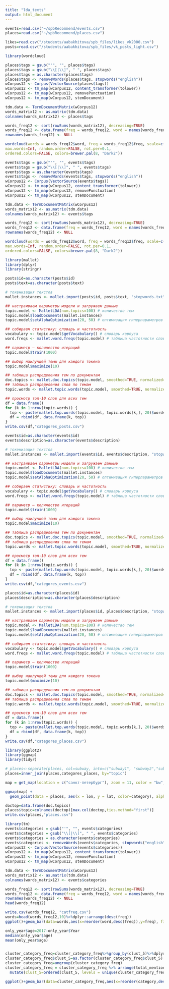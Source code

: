 ```yaml
---
title: "lda_texts"
output: html_document
---
```


```r
events=read.csv("~/spbRecommend/events.csv")
places=read.csv("~/spbRecommend/places.csv")

likes=read.csv("/students/aabakhitova/spb_files/likes_vk2000.csv")
posts=read.csv("/students/aabakhitova/spb_files/vk_posts_light.csv")
```
```r
library(wordcloud)

places$tags = gsub("'", "", places$tags)
places$tags = gsub("\\[|\\]", " ", places$tags)
places$tags = as.character(places$tags)
places$tags <- removeWords(places$tags, stopwords("english"))
wCorpus12 <- Corpus(VectorSource(places$tags))
wCorpus12 <- tm_map(wCorpus12, content_transformer(tolower))
wCorpus12 <- tm_map(wCorpus12, removePunctuation)
wCorpus12 <- tm_map(wCorpus12, stemDocument)

tdm.data <- TermDocumentMatrix(wCorpus12)
words_matrix12 <- as.matrix(tdm.data)
colnames(words_matrix12) <- places$tags

words_freq12 <- sort(rowSums(words_matrix12), decreasing=TRUE)
words_freq12 <- data.frame(freq = words_freq12, word = names(words_freq12))
rownames(words_freq12) <- NULL 

wordcloud(words = words_freq12$word, freq = words_freq12$freq, scale=c(3,.1), min.freq = 50,
max.words=Inf, random.order=FALSE, rot.per=0.1,
ordered.colors=FALSE, colors=brewer.pal(8, "Dark2"))

```
```r

events$tags = gsub("'", "", events$tags)
events$tags = gsub("\\[|\\]", " ", events$tags)
events$tags = as.character(events$tags)
events$tags <- removeWords(events$tags, stopwords("english"))
wCorpus12 <- Corpus(VectorSource(events$tags))
wCorpus12 <- tm_map(wCorpus12, content_transformer(tolower))
wCorpus12 <- tm_map(wCorpus12, removePunctuation)
wCorpus12 <- tm_map(wCorpus12, stemDocument)

tdm.data <- TermDocumentMatrix(wCorpus12)
words_matrix12 <- as.matrix(tdm.data)
colnames(words_matrix12) <- events$tags

words_freq12 <- sort(rowSums(words_matrix12), decreasing=TRUE)
words_freq12 <- data.frame(freq = words_freq12, word = names(words_freq12))
rownames(words_freq12) <- NULL 

wordcloud(words = words_freq12$word, freq = words_freq12$freq, scale=c(3,.1), min.freq = 50,
max.words=Inf, random.order=FALSE, rot.per=0.1,
ordered.colors=FALSE, colors=brewer.pal(8, "Dark2"))
```

```r
library(mallet)
library(dplyr)
library(stringr)

posts$id=as.character(posts$id)
posts$text=as.character(posts$text)

# токенизация текстов
mallet.instances <- mallet.import(posts$id, posts$text, "stopwords.txt", token.regexp = "[\\p{L}\\p{N}-]*\\p{L}+")

## настраиваем параметры модели и загружаем данные
topic.model <- MalletLDA(num.topics=100) # количество тем
topic.model$loadDocuments(mallet.instances) 
topic.model$setAlphaOptimization(20, 50) # оптимизация гиперпараметров

## собираем статистику: словарь и частотность
vocabulary <- topic.model$getVocabulary() # словарь корпуса
word.freqs <- mallet.word.freqs(topic.model) # таблица частотности слов

## параметр — количество итераций
topic.model$train(1000)

## выбор наилучшей темы для каждого токена
topic.model$maximize(10)

## таблица распределения тем по документам
doc.topics <- mallet.doc.topics(topic.model, smoothed=TRUE, normalized=TRUE)
## таблица распределения слов по темам
topic.words <- mallet.topic.words(topic.model, smoothed=TRUE, normalized=TRUE)

## просмотр топ-10 слов для всех тем
df = data.frame()
for (k in 1:nrow(topic.words)) {
  top <- paste(mallet.top.words(topic.model, topic.words[k,], 20)$words,collapse=" ")
  df = rbind(df, data.frame(k, top))
}
write.csv(df,"categores_posts.csv")
```

```r
events$id=as.character(events$id)
events$description=as.character(events$description)

# токенизация текстов
mallet.instances <- mallet.import(events$id, events$description, "stopwords.txt", token.regexp = "[\\p{L}\\p{N}-]*\\p{L}+")

## настраиваем параметры модели и загружаем данные
topic.model <- MalletLDA(num.topics=100) # количество тем
topic.model$loadDocuments(mallet.instances) 
topic.model$setAlphaOptimization(20, 50) # оптимизация гиперпараметров

## собираем статистику: словарь и частотность
vocabulary <- topic.model$getVocabulary() # словарь корпуса
word.freqs <- mallet.word.freqs(topic.model) # таблица частотности слов

## параметр — количество итераций
topic.model$train(1000)

## выбор наилучшей темы для каждого токена
topic.model$maximize(10)

## таблица распределения тем по документам
doc.topics <- mallet.doc.topics(topic.model, smoothed=TRUE, normalized=TRUE)
## таблица распределения слов по темам
topic.words <- mallet.topic.words(topic.model, smoothed=TRUE, normalized=TRUE)

## просмотр топ-10 слов для всех тем
df = data.frame()
for (k in 1:nrow(topic.words)) {
  top <- paste(mallet.top.words(topic.model, topic.words[k,], 20)$words,collapse=" ")
  df = rbind(df, data.frame(k, top))
}
write.csv(df,"categores_events.csv")
```

```r
places$id=as.character(places$id)
places$description=as.character(places$description)

# токенизация текстов
mallet.instances <- mallet.import(places$id, places$description, "stopwords.txt", token.regexp = "[\\p{L}\\p{N}-]*\\p{L}+")

## настраиваем параметры модели и загружаем данные
topic.model <- MalletLDA(num.topics=100) # количество тем
topic.model$loadDocuments(mallet.instances) 
topic.model$setAlphaOptimization(20, 50) # оптимизация гиперпараметров

## собираем статистику: словарь и частотность
vocabulary <- topic.model$getVocabulary() # словарь корпуса
word.freqs <- mallet.word.freqs(topic.model) # таблица частотности слов

## параметр — количество итераций
topic.model$train(1000)

## выбор наилучшей темы для каждого токена
topic.model$maximize(10)

## таблица распределения тем по документам
doc.topics <- mallet.doc.topics(topic.model, smoothed=TRUE, normalized=TRUE)
## таблица распределения слов по темам
topic.words <- mallet.topic.words(topic.model, smoothed=TRUE, normalized=TRUE)

## просмотр топ-10 слов для всех тем
df = data.frame()
for (k in 1:nrow(topic.words)) {
  top <- paste(mallet.top.words(topic.model, topic.words[k,], 20)$words,collapse=" ")
  df = rbind(df, data.frame(k, top))
}
write.csv(df,"categores_places.csv")
```

```r
library(ggplot2)
library(ggmap)
library(tidyr)

# places<-separate(places, col=subway, into=c("subway1", "subway2","subway3"), sep=",")
places=inner_join(places,categores_places, by="topic")

map = get_map(location = c("санкт-петербург"), zoom = 11, color = "bw", maptype = "roadmap")

ggmap(map) +
  geom_point(data = places, aes(x = lon, y = lat, color=category), alpha = 0.5, size = 0.7)

```

```r
doctop=data.frame(doc.topics)
places$topic=colnames(doctop)[max.col(doctop,ties.method="first")]
write.csv(places,"places.csv")
```
```r
library(tm)
events$categories = gsub("'", "", events$categories)
events$categories = gsub("\\[|\\]", " ", events$categories)
events$categories = as.character(events$categories)
events$categories <- removeWords(events$categories, stopwords("english"))
wCorpus12 <- Corpus(VectorSource(events$categories))
wCorpus12 <- tm_map(wCorpus12, content_transformer(tolower))
wCorpus12 <- tm_map(wCorpus12, removePunctuation)
wCorpus12 <- tm_map(wCorpus12, stemDocument)

tdm.data <- TermDocumentMatrix(wCorpus12)
words_matrix12 <- as.matrix(tdm.data)
colnames(words_matrix12) <- events$categories

words_freq12 <- sort(rowSums(words_matrix12), decreasing=TRUE)
words_freq12 <- data.frame(freq = words_freq12, word = names(words_freq12))
rownames(words_freq12) <- NULL  
head(words_freq12)

write.csv(words_freq12, "catfreq.csv")
words=head(words_freq12,10)%>%dplyr::arrange(desc(freq))
ggplot()+geom_bar(data=words,aes(x=reorder(word,desc(freq)),y=freq), fill="darkolivegreen2",stat="identity")+theme(axis.text.x = element_text(angle = 45, hjust = 1))+theme(axis.title.x = element_text(size=18), axis.title.y = element_text(size=16),legend.text=element_text(size=12), axis.text.y=element_text(size=11), axis.text.x=element_text(size=11)) +xlab("Категория")+ylab("Частотность")
```

```r
only_year$age=2017-only_year$Year
median(only_year$age)
mean(only_year$age)


cluster_category_freq=cluster_category_freq%>%group_by(clust_5)%>%dplyr::arrange(desc(total_mentions))%>%top_n(10)
cluster_category_freq$clust_5=as.factor(cluster_category_freq$clust_5)
cluster_category_freq=ungroup(cluster_category_freq)
cluster_category_freq = cluster_category_freq %>% arrange(total_mentions) %>% 
  mutate(clust_5=ordered(clust_5, levels = unique(cluster_category_freq$clust_5)))

ggplot()+geom_bar(data=cluster_category_freq,aes(x=reorder(category,desc(total_mentions)),y=total_mentions,fill=clust_5),stat="identity")+ facet_grid(clust_5 ~ .)+theme(axis.text.x = element_text(angle = 45, hjust = 1))+theme(axis.title.x = element_text(size=18), axis.title.y = element_text(size=16),legend.text=element_text(size=12), axis.text.y=element_text(size=11), axis.text.x=element_text(size=11)) +xlab("Категория")+ylab("Частотность")

```